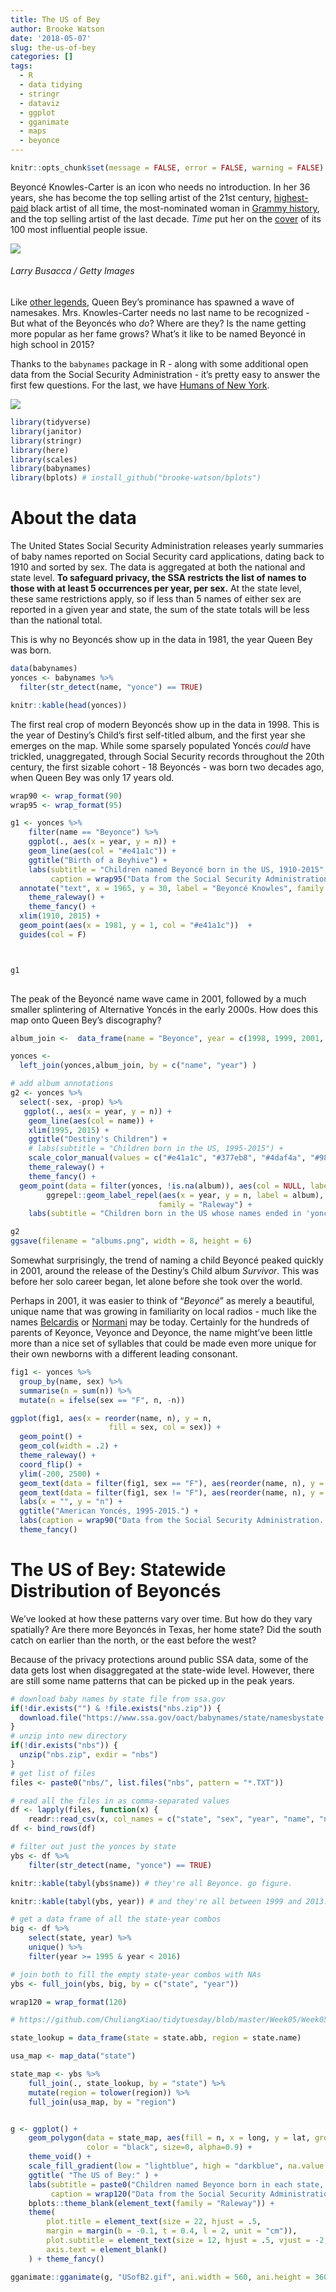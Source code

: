 ```yaml
---
title: The US of Bey
author: Brooke Watson
date: '2018-05-07'
slug: the-us-of-bey
categories: []
tags:
  - R
  - data tidying
  - stringr
  - dataviz
  - ggplot
  - gganimate
  - maps
  - beyonce
---
```



```r
knitr::opts_chunk$set(message = FALSE, error = FALSE, warning = FALSE)
```

Beyoncé Knowles-Carter is an icon who needs no introduction. In her 36 years, she has become the top selling artist of the 21st century, [highest-paid](http://www.mtv.co.uk/beyonce/news/beyonce-named-highestearning-black-artist-of-all-time) black artist of all time, the most-nominated woman in [Grammy history](http://www.billboard.com/articles/events/grammys-2015/6363698/beyonce-most-grammy-nominated-woman), and the top selling artist of the last decade. _Time_ put her on the [cover](http://www.bbc.com/news/entertainment-arts-27154568) of its 100 most influential people issue. 

![](https://img.buzzfeed.com/buzzfeed-static/static/2018-04/16/13/asset/buzzfeed-prod-web-07/sub-buzz-22632-1523900807-1.jpg?downsize=1040:*&output-format=auto&output-quality=auto)

###### Larry Busacca / Getty Images


Like [other legends](https://www.nbcnews.com/storyline/president-obama-the-legacy/growing-barack-meet-three-boys-named-after-president-obama-n709046), Queen Bey's prominance has spawned a wave of namesakes. Mrs. Knowles-Carter needs no last name to be recognized - But what of the Beyoncés who _do_? Where are they? Is the name getting more popular as her fame grows? What's it like to be named Beyoncé in high school in 2015?

Thanks to the `babynames` package in R - along with some additional open data from the Social Security Administration - it's pretty easy to answer the first few questions. For the last, we have [Humans of New York](https://www.boredpanda.com/celebrity-names-girl-named-beyonce-humans-of-new-york/). 



![](/figs/2018-05-06-us-of-bey/alt-yonces.gif)


```r
library(tidyverse) 
library(janitor)
library(stringr)
library(here)
library(scales)
library(babynames)
library(bplots) # install_github("brooke-watson/bplots")


```

# About the data

The United States Social Security Administration releases yearly summaries of baby names reported on Social Security card applications, dating back to 1910 and sorted by sex. The data is aggregated at both the national and state level. **To safeguard privacy, the SSA restricts the list of names to those with at least 5 occurrences per year, per sex.** At the state level, these same restrictions apply, so if less than 5 names of either sex are reported in a given year and state, the sum of the state totals will be less than the national total. 

This is why no Beyoncés show up in the data in 1981, the year Queen Bey was born. 

```r
data(babynames)
yonces <- babynames %>%
  filter(str_detect(name, "yonce") == TRUE) 

knitr::kable(head(yonces))

```

The first real crop of modern Beyoncés show up in the data in 1998. This is the year of Destiny's Child's first self-titled album, and the first year she emerges on the map. While some sparsely populated Yoncés *could* have trickled, unaggregated, through Social Security records throughout the 20th century, the first sizable cohort - 18 Beyoncés - was born two decades ago, when Queen Bey was only 17 years old. 

```r
wrap90 <- wrap_format(90)
wrap95 <- wrap_format(95)

g1 <- yonces %>% 
    filter(name == "Beyonce") %>% 
    ggplot(., aes(x = year, y = n)) +
    geom_line(aes(col = "#e41a1c")) + 
    ggtitle("Birth of a Beyhive") +
    labs(subtitle = "Children named Beyoncé born in the US, 1910-2015", 
         caption = wrap95("Data from the Social Security Administration. To protect privacy and prevent identification, if a name has less than 5 occurrences for a year of birth, those names are not recorded. Thus, Beyoncé Knowles' birth (in 1981) is not actually included in the public SSA data."), y = "Annual Beyoncés born in the US") +
  annotate("text", x = 1965, y = 30, label = "Beyoncé Knowles", family = "Raleway") +
    theme_raleway() + 
    theme_fancy() + 
  xlim(1910, 2015) + 
  geom_point(aes(x = 1981, y = 1, col = "#e41a1c"))  + 
  guides(col = F)



g1
  
```

The peak of the Beyoncé name wave came in 2001, followed by a much smaller splintering of Alternative Yoncés in the early 2000s. How does this map onto Queen Bey's discography?  

```r
album_join <-  data_frame(name = "Beyonce", year = c(1998, 1999, 2001, 2003, 2006, 2008, 2011, 2013), album = c("Destiny's Child", "The Writing's on the Wall", "Survivor", "Dangerously in Love", "B'Day", "I Am... Sasha Fierce", "4", "Beyoncé"))

yonces <- 
  left_join(yonces,album_join, by = c("name", "year") )

# add album annotations 
g2 <- yonces %>%  
  select(-sex, -prop) %>% 
   ggplot(., aes(x = year, y = n)) +
    geom_line(aes(col = name)) + 
    xlim(1995, 2015) + 
    ggtitle("Destiny's Children") +
    # labs(subtitle = "Children born in the US, 1995-2015") + 
    scale_color_manual(values = c("#e41a1c", "#377eb8", "#4daf4a", "#984ea3", "#ff7f00", "#ffff33", "#a65628", "#f781bf", "#999999", "#999999")) +
    theme_raleway() + 
    theme_fancy() +   
  geom_point(data = filter(yonces, !is.na(album)), aes(col = NULL, label = album)) + 
        ggrepel::geom_label_repel(aes(x = year, y = n, label = album), 
                                 family = "Raleway") + 
    labs(subtitle = "Children born in the US whose names ended in 'yonce' \n vs Destiny's Child and Beyoncé albums, 1995-2015", caption = wrap90("Naming a child Beyoncé reached it's peak in 2001, around the release of the Destiny's Child album 'Survivor'. 2000 saw the first cohort of Alternative Yoncés."), y = "Annual Yoncés born in the US")

g2
ggsave(filename = "albums.png", width = 8, height = 6)
```

Somewhat surprisingly, the trend of naming a child Beyoncé peaked quickly in 2001, around the release of the Destiny's Child album *Survivor*. This was before her solo career began, let alone before she took over the world.

Perhaps in 2001, it was easier to think of "*Beyoncé*" as merely a beautiful, unique name that was growing in familiarity on local radios - much like the names [Belcardis](https://en.wikipedia.org/wiki/Cardi_B) or  [Normani](https://en.wikipedia.org/wiki/Normani) may be today. Certainly for the hundreds of parents of Keyonce, Veyonce and Deyonce, the name might've been little more than a nice set of syllables that could be made even more unique for their own newborns with a different leading consonant. 

```r
fig1 <- yonces %>% 
  group_by(name, sex) %>% 
  summarise(n = sum(n)) %>% 
  mutate(n = ifelse(sex == "F", n, -n)) 

ggplot(fig1, aes(x = reorder(name, n), y = n, 
                      fill = sex, col = sex)) + 
  geom_point() + 
  geom_col(width = .2) +
  theme_raleway() +
  coord_flip() +
  ylim(-200, 2500) +
  geom_text(data = filter(fig1, sex == "F"), aes(reorder(name, n), y = n, label = n), hjust = -.5) +
  geom_text(data = filter(fig1, sex != "F"), aes(reorder(name, n), y = n, label = -n), hjust = 1.5) +
  labs(x = "", y = "n") + 
  ggtitle("American Yoncés, 1995-2015.") +
  labs(caption = wrap90("Data from the Social Security Administration. To protect privacy and prevent identification, if a name has less than 5 occurrences for a year of birth, those names are not recorded.")) + 
  theme_fancy()

```

# The US of Bey: Statewide Distribution of Beyoncés

We've looked at how these patterns vary over time. But how do they vary spatially? Are there more Beyoncés in Texas, her home state? Did the south catch on earlier than the north, or the east before the west? 

Because of the privacy protections around public SSA data, some of the data gets lost when disaggregated at the state-wide level. However, there are still some name patterns that can be picked up in the peak years. 

```r
# download baby names by state file from ssa.gov 
if(!dir.exists("") & !file.exists("nbs.zip")) {
  download.file("https://www.ssa.gov/oact/babynames/state/namesbystate.zip", destfile = "nbs.zip")
} 
# unzip into new directory
if(!dir.exists("nbs")) { 
  unzip("nbs.zip", exdir = "nbs")
}
# get list of files 
files <- paste0("nbs/", list.files("nbs", pattern = "*.TXT"))

# read all the files in as comma-separated values 
df <- lapply(files, function(x) {
    readr::read_csv(x, col_names = c("state", "sex", "year", "name", "n"))})
df <- bind_rows(df)

# filter out just the yonces by state 
ybs <- df %>% 
    filter(str_detect(name, "yonce") == TRUE) 
```

```r
knitr::kable(tabyl(ybs$name)) # they're all Beyonce. go figure. 

knitr::kable(tabyl(ybs, year)) # and they're all between 1999 and 2013. 
```

```r

# get a data frame of all the state-year combos
big <- df %>% 
    select(state, year) %>% 
    unique() %>% 
    filter(year >= 1995 & year < 2016)

# join both to fill the empty state-year combos with NAs 
ybs <- full_join(ybs, big, by = c("state", "year"))

```

```r
wrap120 = wrap_format(120)

# https://github.com/ChuliangXiao/tidytuesday/blob/master/Week05/Week05.Rmd

state_lookup = data_frame(state = state.abb, region = state.name)

usa_map <- map_data("state") 

state_map <- ybs %>% 
    full_join(., state_lookup, by = "state") %>% 
    mutate(region = tolower(region)) %>% 
    full_join(usa_map, by = "region")  


g <- ggplot() + 
    geom_polygon(data = state_map, aes(fill = n, x = long, y = lat, group = group, frame = year), 
                 color = "black", size=0, alpha=0.9) + 
    theme_void() + 
    scale_fill_gradient(low = "lightblue", high = "darkblue", na.value = "lightgray", guide = "legend") + 
    ggtitle( "The US of Bey:" ) +
    labs(subtitle = paste0("Children named Beyonce born in each state, 1995-2015"), 
         caption = wrap120("Data from the Social Security Administration. To protect privacy, if a name has less than 5 occurrences for a year of birth in any state, those names are not recorded. The sum of the state counts is thus less than the national count.")) + 
    bplots::theme_blank(element_text(family = "Raleway")) + 
    theme(
        plot.title = element_text(size = 22, hjust = .5, 
        margin = margin(b = -0.1, t = 0.4, l = 2, unit = "cm")),
        plot.subtitle = element_text(size = 12, hjust = .5, vjust = -2, color = "#4e4d47"), 
        axis.text = element_blank()
    ) + theme_fancy()

gganimate::gganimate(g, "USofB2.gif", ani.width = 560, ani.height = 360)
```


